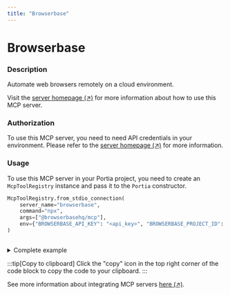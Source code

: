 ```yaml
---
title: "Browserbase"
---
```

<!-- WARNING: This file is auto-generated by generate_tool_docs.py. Do not edit manually. -->


# Browserbase

### Description

Automate web browsers remotely on a cloud environment.

Visit the [server homepage (↗)](https://github.com/browserbase/mcp-server-browserbase) for more information about how to use this MCP server.

### Authorization

To use this MCP server, you need to need API credentials in your environment. Please refer to the [server homepage (↗)](https://github.com/browserbase/mcp-server-browserbase) for more information.

### Usage

To use this MCP server in your Portia project, you need to create an `McpToolRegistry` instance and pass it to the `Portia` constructor.

```python
McpToolRegistry.from_stdio_connection(
    server_name="browserbase",
    command="npx",
    args=["@browserbasehq/mcp"],
    env={"BROWSERBASE_API_KEY": "<api_key>", "BROWSERBASE_PROJECT_ID": "<project_id>"},
)
                    
```

<details>
<summary>Complete example</summary>

Equip your `Portia` instance with the tools from the MCP server, in addition to the default tools from the `DefaultToolRegistry`:

```python
from portia import DefaultToolRegistry, McpToolRegistry, Portia, Config

config = Config.from_default()
tool_registry = DefaultToolRegistry(config) +  McpToolRegistry.from_stdio_connection(
    server_name="browserbase",
    command="npx",
    args=["@browserbasehq/mcp"],
    env={"BROWSERBASE_API_KEY": "<api_key>", "BROWSERBASE_PROJECT_ID": "<project_id>"},
)
                    

portia = Portia(config=config, tools=tool_registry)
```

</details>

:::tip[Copy to clipboard]
Click the "copy" icon in the top right corner of the code block to copy the code to your clipboard.
:::

See more information about integrating MCP servers [here (↗)](/mcp-servers).

